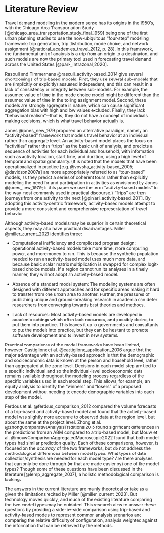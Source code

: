 # Literature Review {#sec-literature}

Travel demand modeling in the modern sense has its origins in the 1950's, with the Chicago Area Transportation Study [@chicago_area_transportation_study_final_1959] being one of the first urban planning studies to use the now-ubiquitous "four-step" modeling framework: trip generation, trip distribution, mode choice, and network assignment [@national_academies_travel_2012, p. 28].
In this framework, the fundamental unit of analysis is a trip from an origin to a destination, and such models are now the primary tool used in forecasting travel demand across the United States [@park_intrazonal_2020].

Rasouli and Timmermans @rasouli_activity-based_2014 give several shortcomings of trip-based models.
First, they use several sub-models that are (implicitly or explicitly) assumed independent, and this can result in a lack of consistency or integrity between sub-models.
For example, the assumed value of time in the mode choice model might be different than the assumed value of time in the tolling assignment model.
Second, these models are strongly aggregate in nature, which can cause significant aggregation bias with high and low values excluded.
Finally, they lack "behavioral realism"---that is, they do not have a concept of individuals making decisions, which is what travel behavior actually is.

Jones @jones_new_1979 proposed an alternative paradigm, namely an "activity-based" framework that models travel behavior at an individual rather than aggregate level.
An activity-based model places the focus on "activities" rather than "trips" as the basic unit of analysis, and predicts a sequence of activities for each individual and household, with information such as activity location, start time, and duration, using a high level of temporal and spatial granularity.
(It is noted that the models that have been operationalized in practice [e.g. @vovsha_activity-based_2005; @davidson2007a] are more appropriately referred to as "tour-based" models, as they predict a series of coherent tours rather than explicitly modeling the need for and participation in activities as envisioned by Jones @jones_new_1979; in this paper we use the term "activity-based models" in the way most commonly used in practical discourse.) "Trips" are then journeys from one activity to the next [@pinjari_activity-based_2011].
By adopting this activity-centric framework, activity-based models attempt to provide a more consistent and comprehensive representation of travel behavior.

Although activity-based models may be superior in certain theoretical aspects, they may also have practical disadvantages.
Miller @miller_current_2023 identifies three:

-   Computational inefficiency and complicated program design: operational activity-based models take more time, more computing power, and more money to run.
    This is because the synthetic population needed to run an activity-based model uses much more data, and because basic scalar matrix multiplication is swapped for complex logit-based choice models.
    If a region cannot run its analyses in a timely manner, they will not adopt an activity-based model.

-   Absence of a standard model system: The modeling systems are often designed with different approaches and for specific areas making it hard to transfer from one urban area to another.
    Further, the pressures of publishing unique and ground-breaking research in academia can deter researchers from converging towards best theories and methods.

-   Lack of resources: Most activity-based models are developed in academic settings which often lack resources, and possibly desire, to put them into practice.
    This leaves it up to governments and consultants to put the models into practice, but they can be hesitant to promote software development and to invest in new systems.

Practical comparisons of the model frameworks have been limited, however.
Castiglione et al. @castiglione_application_2006 argue that the major advantage with an activity-based approach is that the demographic and socioeconomic data is known at the person and household level, rather than aggregated at the zone level.
Decisions in each model step are tied to a specific individual, and so the individual-level socioeconomic data remains available throughout the modeling process regardless of the specific variables used in each model step.
This allows, for example, an equity analysis to identify the "winners" and "losers" of a proposed development without needing to encode demographic variables into each step of the model.

Ferdous et al. @ferdous_comparison_2012 compared the volume forecasts of a trip-based and activity-based model and found that the activity-based model was slightly more accurate to observed data at the region level, but about the same at the project level.
Zhong et al. @zhongComparativeAnalysisTraditional2015 found significant differences in the predictions from an ABM compared to a trip-based model, but Mouw et al. @mouwComparisonAggregatedMacroscopic2022 found that both model types had similar prediction quality.
Each of these comparisons, however, is focused on the *accuracy* of the two frameworks, but do not address the methodological differences between model types.
What types of data collection/synthesis are needed for each model type?
Are there analyses that can only be done through (or that are made easier by) one of the model types?
Though some of these questions have been discussed in the literature [@lemp_aggregate_2007], a holistic methodological comparison is lacking.

The answers in the current literature are mainly theoretical or take as a given the limitations recited by Miller [@miller_current_2023].
But technology moves quickly, and much of the existing literature comparing the two model types may be outdated.
This research aims to answer these questions by providing a side-by-side comparison using trip-based and activity-based models to represent common analysis scenarios and comparing the relative difficulty of configuration, analysis weighted against the information that can be retrieved by the methods.
